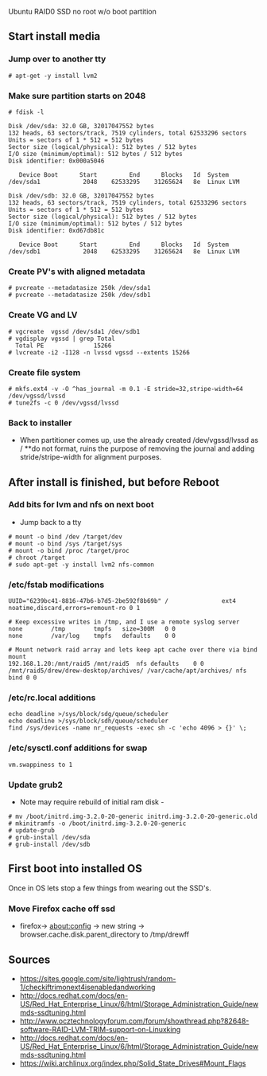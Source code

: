 Ubuntu RAID0 SSD no root w/o boot partition

== Start install media ==
=== Jump over to another tty ===
<pre># apt-get -y install lvm2</pre>

=== Make sure partition starts on 2048 ===
<pre># fdisk -l

Disk /dev/sda: 32.0 GB, 32017047552 bytes
132 heads, 63 sectors/track, 7519 cylinders, total 62533296 sectors
Units = sectors of 1 * 512 = 512 bytes
Sector size (logical/physical): 512 bytes / 512 bytes
I/O size (minimum/optimal): 512 bytes / 512 bytes
Disk identifier: 0x000a5046

   Device Boot      Start         End      Blocks   Id  System
/dev/sda1            2048    62533295    31265624   8e  Linux LVM

Disk /dev/sdb: 32.0 GB, 32017047552 bytes
132 heads, 63 sectors/track, 7519 cylinders, total 62533296 sectors
Units = sectors of 1 * 512 = 512 bytes
Sector size (logical/physical): 512 bytes / 512 bytes
I/O size (minimum/optimal): 512 bytes / 512 bytes
Disk identifier: 0xd67db81c

   Device Boot      Start         End      Blocks   Id  System
/dev/sdb1            2048    62533295    31265624   8e  Linux LVM
</pre>

=== Create PV's with aligned metadata ===
<pre># pvcreate --metadatasize 250k /dev/sda1
# pvcreate --metadatasize 250k /dev/sdb1</pre>

=== Create VG and LV ===
<pre># vgcreate  vgssd /dev/sda1 /dev/sdb1
# vgdisplay vgssd | grep Total
  Total PE              15266
# lvcreate -i2 -I128 -n lvssd vgssd --extents 15266</pre>

=== Create file system ===
<pre># mkfs.ext4 -v -O ^has_journal -m 0.1 -E stride=32,stripe-width=64 /dev/vgssd/lvssd
# tune2fs -c 0 /dev/vgssd/lvssd</pre>

=== Back to installer ===
* When partitioner comes up, use the already created /dev/vgssd/lvssd as / **do not format, ruins the purpose of removing the journal and adding stride/stripe-width for alignment purposes.

== After install is finished, but before Reboot ==
=== Add bits for lvm and nfs on next boot ===
* Jump back to a tty
<pre># mount -o bind /dev /target/dev
# mount -o bind /sys /target/sys
# mount -o bind /proc /target/proc
# chroot /target
# sudo apt-get -y install lvm2 nfs-common</pre>

=== /etc/fstab modifications ===
<pre>UUID="6239bc41-8816-47b6-b7d5-2be592f8b69b" /               ext4    noatime,discard,errors=remount-ro 0 1

# Keep excessive writes in /tmp, and I use a remote syslog server
none		/tmp		tmpfs	size=300M	0 0
none		/var/log	tmpfs	defaults	0 0

# Mount network raid array and lets keep apt cache over there via bind mount
192.168.1.20:/mnt/raid5 /mnt/raid5	nfs	defaults	0 0
/mnt/raid5/drew/drew-desktop/archives/ /var/cache/apt/archives/	nfs	bind 0 0</pre>

=== /etc/rc.local additions ===
<pre>echo deadline >/sys/block/sdg/queue/scheduler
echo deadline >/sys/block/sdh/queue/scheduler
find /sys/devices -name nr_requests -exec sh -c 'echo 4096 > {}' \;</pre>

=== /etc/sysctl.conf additions for swap===
<pre>vm.swappiness to 1</pre>

=== Update grub2 ===
* Note may require rebuild of initial ram disk -
<pre># mv /boot/initrd.img-3.2.0-20-generic initrd.img-3.2.0-20-generic.old
# mkinitramfs -o /boot/initrd.img-3.2.0-20-generic
# update-grub
# grub-install /dev/sda
# grub-install /dev/sdb</pre>

== First boot into installed OS ==
Once in OS lets stop a few things from wearing out the SSD's.

=== Move Firefox cache off ssd ===
* firefox-> about:config -> new string -> browser.cache.disk.parent_directory to /tmp/drewff

== Sources ==
*https://sites.google.com/site/lightrush/random-1/checkiftrimonext4isenabledandworking
*http://docs.redhat.com/docs/en-US/Red_Hat_Enterprise_Linux/6/html/Storage_Administration_Guide/newmds-ssdtuning.html
*http://www.ocztechnologyforum.com/forum/showthread.php?82648-software-RAID-LVM-TRIM-support-on-Linuxking
*http://docs.redhat.com/docs/en-US/Red_Hat_Enterprise_Linux/6/html/Storage_Administration_Guide/newmds-ssdtuning.html
*https://wiki.archlinux.org/index.php/Solid_State_Drives#Mount_Flags